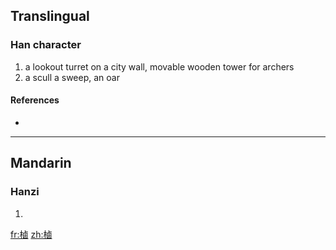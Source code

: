 {{also|櫓}}
==Translingual==

===Han character===
{{Han char|rn=75|rad=木|as=11|sn=15|four=|canj=木卜田戈 (DYWI)}}

# a lookout turret on a city wall, movable wooden tower for archers
# a scull a sweep, an oar

====References====
* {{Han ref|kx=0549.270|dkj=15426|dj=0937.210|hdz=21278.100|uh=6A10|ud=27152}}

----

==Mandarin==

===Hanzi===
{{cmn-hanzi|pin=[[lǔ]] ([[lu3]]), [[lǘ]] ([[lü2]])|wg=lu<sup>3</sup>, lü<sup>2</sup>}}

# {{defn|Mandarin}}

[[fr:樐]]
[[zh:樐]]